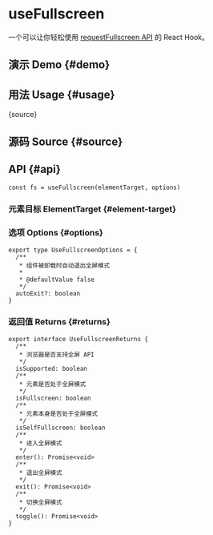 # useFullscreen


<HooksType category="Browser" isSupported />

一个可以让你轻松使用 [requestFullscreen API](https://developer.mozilla.org/en-US/docs/Web/API/Element/requestFullscreen) 的 React Hook。

## 演示 Demo \{#demo}


<App />

## 用法 Usage \{#usage}


<RawCode>{source}</RawCode>

## 源码 Source \{#source}


<Source />

## API \{#api}

```tsx
const fs = useFullscreen(elementTarget, options)
```

### 元素目标 ElementTarget \{#element-target}


<Tip type="target" />

### 选项 Options \{#options}

```tsx
export type UseFullscreenOptions = {
  /**
   * 组件被卸载时自动退出全屏模式
   *
   * @defaultValue false
   */
  autoExit?: boolean
}
```

### 返回值 Returns \{#returns}

```tsx
export interface UseFullscreenReturns {
  /**
   * 浏览器是否支持全屏 API
   */
  isSupported: boolean
  /**
   * 元素是否处于全屏模式
   */
  isFullscreen: boolean
  /**
   * 元素本身是否处于全屏模式
   */
  isSelfFullscreen: boolean
  /**
   * 进入全屏模式
   */
  enter(): Promise<void>
  /**
   * 退出全屏模式
   */
  exit(): Promise<void>
  /**
   * 切换全屏模式
   */
  toggle(): Promise<void>
}
```
